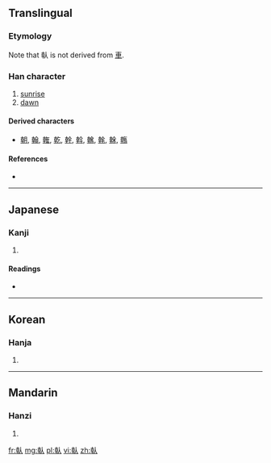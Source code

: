 {{also|車}}
==Translingual==

===Etymology===
{{Han compound|旦|㫃|c1=s|c2=p|t1=sunrise|ls=psc}}

Note that 倝 is not derived from [[車]].

===Han character===
{{Han char|rn=9|rad=人|as=08|sn=10|four=|canj=十十人 (JJO)}}

# [[sunrise]]
# [[dawn]]

====Derived characters====
{{rfc-header|Derived characters|lang=mul}}
* [[朝]], [[翰]], [[雗]], [[乾]], [[幹]], [[斡]], [[䮧]], [[㲦]], [[榦]], [[鶾]]

====References====
* {{Han ref|kx=0108.080|dkj=00779|dj=0230.040|hdz=10169.040|uh=501D|ud=20509}}

----

==Japanese==

===Kanji===
{{ja-kanji|grade=|rs=人08}}

# {{defn|lang=ja|sort=人08}}

====Readings====
* {{ja-readings|on=[[かん]] (kan)|kun=[[かがやく]] (kagayaku)}}

----

==Korean==

===Hanja===
{{ko-hanja|hangeul=간|rv=gan|mr=kan}}

# {{defn|lang=ko|sort=人08}}

----

==Mandarin==

===Hanzi===
{{cmn-hanzi|pin=[[gàn]] ([[gan4]])|wg=kan<sup>4</sup>}}

# {{defn|lang=cmn|sort=人08}}

[[fr:倝]]
[[mg:倝]]
[[pl:倝]]
[[vi:倝]]
[[zh:倝]]